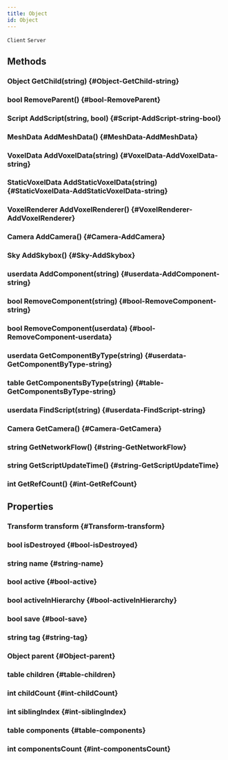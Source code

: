 ```yaml
---
title: Object
id: Object
---
```

`Client`
`Server`

## Methods

### Object GetChild(string) {#Object-GetChild-string}

### bool RemoveParent() {#bool-RemoveParent}

### Script AddScript(string, bool) {#Script-AddScript-string-bool}

### MeshData AddMeshData() {#MeshData-AddMeshData}

### VoxelData AddVoxelData(string) {#VoxelData-AddVoxelData-string}

### StaticVoxelData AddStaticVoxelData(string) {#StaticVoxelData-AddStaticVoxelData-string}

### VoxelRenderer AddVoxelRenderer() {#VoxelRenderer-AddVoxelRenderer}

### Camera AddCamera() {#Camera-AddCamera}

### Sky AddSkybox() {#Sky-AddSkybox}

### userdata AddComponent(string) {#userdata-AddComponent-string}

### bool RemoveComponent(string) {#bool-RemoveComponent-string}

### bool RemoveComponent(userdata) {#bool-RemoveComponent-userdata}

### userdata GetComponentByType(string) {#userdata-GetComponentByType-string}

### table GetComponentsByType(string) {#table-GetComponentsByType-string}

### userdata FindScript(string) {#userdata-FindScript-string}

### Camera GetCamera() {#Camera-GetCamera}

### string GetNetworkFlow() {#string-GetNetworkFlow}

### string GetScriptUpdateTime() {#string-GetScriptUpdateTime}

### int GetRefCount() {#int-GetRefCount}

## Properties

### Transform transform {#Transform-transform}

### bool isDestroyed {#bool-isDestroyed}

### string name {#string-name}

### bool active {#bool-active}

### bool activeInHierarchy {#bool-activeInHierarchy}

### bool save {#bool-save}

### string tag {#string-tag}

### Object parent {#Object-parent}

### table children {#table-children}

### int childCount {#int-childCount}

### int siblingIndex {#int-siblingIndex}

### table components {#table-components}

### int componentsCount {#int-componentsCount}

